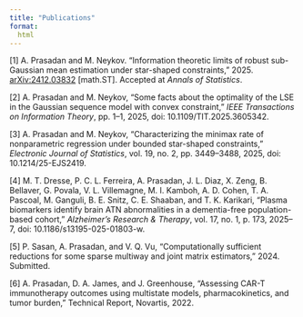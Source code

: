 ```yaml
---
title: "Publications"
format:
  html
---
```



[1] A. Prasadan and M. Neykov. “Information theoretic limits of robust sub-Gaussian mean estimation under star-shaped constraints,” 2025. [arXiv:2412.03832](https://arxiv.org/abs/2412.03832) [math.ST]. Accepted at *Annals of Statistics*. 

[2] A. Prasadan and M. Neykov, “Some facts about the optimality of the LSE in the Gaussian sequence model with convex constraint,” *IEEE Transactions on Information Theory*, pp. 1–1, 2025, doi: 10.1109/TIT.2025.3605342.

[3] A. Prasadan and M. Neykov, “Characterizing the minimax rate of nonparametric regression under bounded star-shaped constraints,” *Electronic Journal of Statistics*, vol. 19, no. 2, pp. 3449–3488, 2025, doi: 10.1214/25-EJS2419.

[4] M. T. Dresse, P. C. L. Ferreira, A. Prasadan, J. L. Diaz, X. Zeng, B. Bellaver, G. Povala, V. L. Villemagne, M. I. Kamboh, A. D. Cohen, T. A. Pascoal, M. Ganguli, B. E. Snitz, C. E. Shaaban, and T. K. Karikari, “Plasma biomarkers identify brain ATN abnormalities in a dementia-free population-based cohort,” *Alzheimer’s Research & Therapy*, vol. 17, no. 1, p. 173, 2025–7, doi: 10.1186/s13195-025-01803-w.


[5] P. Sasan, A. Prasadan, and V. Q. Vu, “Computationally sufficient reductions for some sparse multiway and joint matrix estimators,” 2024. Submitted.

[6] A. Prasadan, D. A. James, and J. Greenhouse, “Assessing CAR-T immunotherapy outcomes using multistate models, pharmacokinetics, and tumor burden,” Technical Report, Novartis, 2022.
